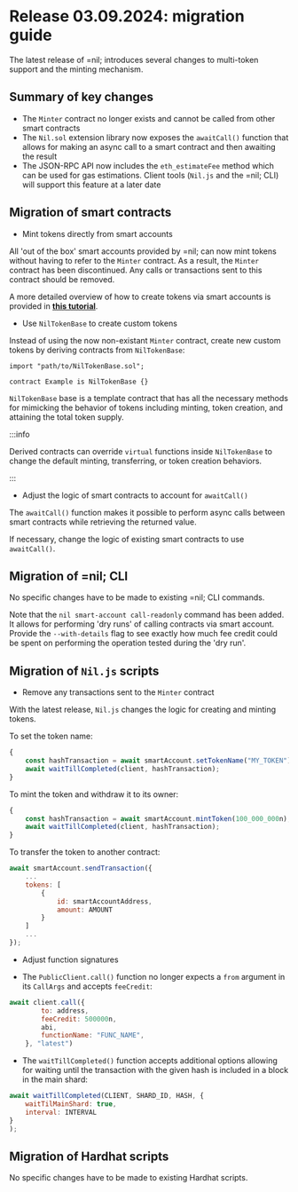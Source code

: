 # Release 03.09.2024: migration guide

The latest release of =nil; introduces several changes to multi-token support and the minting mechanism.

## Summary of key changes


* The `Minter` contract no longer exists and cannot be called from other smart contracts
* The `Nil.sol` extension library now exposes the `awaitCall()` function that allows for making an async call to a smart contract and then awaiting the result
* The JSON-RPC API now includes the `eth_estimateFee` method which can be used for gas estimations. Client tools (`Nil.js` and the =nil; CLI) will support this feature at a later date

## Migration of smart contracts

* Mint tokens directly from smart accounts

All 'out of the box' smart accounts provided by =nil; can now mint tokens without having to refer to the `Minter` contract. As a result, the `Minter` contract has been discontinued. Any calls or transactions sent to this contract should be removed.

A more detailed overview of how to create tokens via smart accounts is provided in [**this tutorial**](../key-principles/tokens.mdx).

* Use `NilTokenBase` to create custom tokens

Instead of using the now non-existant `Minter` contract, create new custom tokens by deriving contracts from `NilTokenBase`:

```solidity showLineNumbers
import "path/to/NilTokenBase.sol";

contract Example is NilTokenBase {}
```

`NilTokenBase` base is a template contract that has all the necessary methods for mimicking the behavior of tokens including minting, token creation, and attaining the total token supply.

:::info

Derived contracts can override `virtual` functions inside `NilTokenBase` to change the default minting, transferring, or token creation behaviors.

:::


* Adjust the logic of smart contracts to account for `awaitCall()`

The `awaitCall()` function makes it possible to perform async calls between smart contracts while retrieving the returned value.

If necessary, change the logic of existing smart contracts to use `awaitCall()`.

## Migration of =nil; CLI

No specific changes have to be made to existing =nil; CLI commands.

Note that the `nil smart-account call-readonly` command has been added. It allows for performing 'dry runs' of calling contracts via smart account. Provide the `--with-details` flag to see exactly how much fee credit could be spent on performing the operation tested during the 'dry run'.

## Migration of `Nil.js` scripts

* Remove any transactions sent to the `Minter` contract

With the latest release, `Nil.js` changes the logic for creating and minting tokens.

To set the token name:

```js showLineNumbers
{
    const hashTransaction = await smartAccount.setTokenName("MY_TOKEN");
    await waitTillCompleted(client, hashTransaction);
}

```

To mint the token and withdraw it to its owner:

```js showLineNumbers
{
    const hashTransaction = await smartAccount.mintToken(100_000_000n);
    await waitTillCompleted(client, hashTransaction);
}

```

To transfer the token to another contract:

```js showLineNumbers
await smartAccount.sendTransaction({
    ...
    tokens: [
        {
            id: smartAccountAddress,
            amount: AMOUNT
        }
    ]
    ...
});
```

* Adjust function signatures

* The `PublicClient.call()` function no longer expects a `from` argument in its `CallArgs` and accepts `feeCredit`:

```js showLineNumbers
await client.call({
        to: address,
        feeCredit: 500000n,
        abi,
        functionName: "FUNC_NAME",
    }, "latest")
```

* The `waitTillCompleted()` function accepts additional options allowing for waiting until the transaction with the given hash is included in a block in the main shard:

```js showLineNumbers
await waitTillCompleted(CLIENT, SHARD_ID, HASH, {
    waitTilMainShard: true,
    interval: INTERVAL
}
);
```

## Migration of Hardhat scripts

No specific changes have to be made to existing Hardhat scripts.
